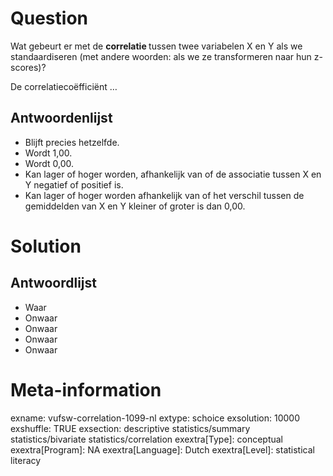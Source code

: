 Question
========
Wat gebeurt er met de **correlatie **tussen twee variabelen X en Y als we standaardiseren (met andere woorden: als we ze transformeren naar hun z-scores)?  
  
De correlatiecoëfficiënt ...

Antwoordenlijst
----------
* Blijft precies hetzelfde.
* Wordt 1,00.
* Wordt 0,00.
* Kan lager of hoger worden, afhankelijk van of de associatie tussen X en Y negatief of positief is.
* Kan lager of hoger worden afhankelijk van of het verschil tussen de gemiddelden van X en Y kleiner of groter is dan 0,00.

Solution
========

Antwoordlijst
----------
* Waar
* Onwaar
* Onwaar
* Onwaar
* Onwaar

Meta-information
================
exname: vufsw-correlation-1099-nl
extype: schoice
exsolution: 10000
exshuffle: TRUE
exsection: descriptive statistics/summary statistics/bivariate statistics/correlation
exextra[Type]: conceptual
exextra[Program]: NA
exextra[Language]: Dutch
exextra[Level]: statistical literacy

